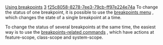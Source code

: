 [[Property:title|Using breakpoints]]
[[Property:weight|3]]
[[Property:uuid|f25c8058-8278-7ee3-79cb-ff97e224e74a]]
To change the status of one breakpoint, it is possible to use the [[Breakpoint editing|breakpoints menu]] , which changes the state of a single breakpoint at a time. 

To change the status of several breakpoints at the same time, the easiest way is to use the [[Breakpoint commands|breakpoints-related commands]] , which have actions at feature-scope, class-scope and system-scope. 

{{seealso| '''See Also''' <br/>
[[Running an application|Running an application]]  <br/>
[[Interrupting an application|Interrupting an application]]  <br/>
[[Breakpoints: Introduction|Breakpoints reference]]  }}





